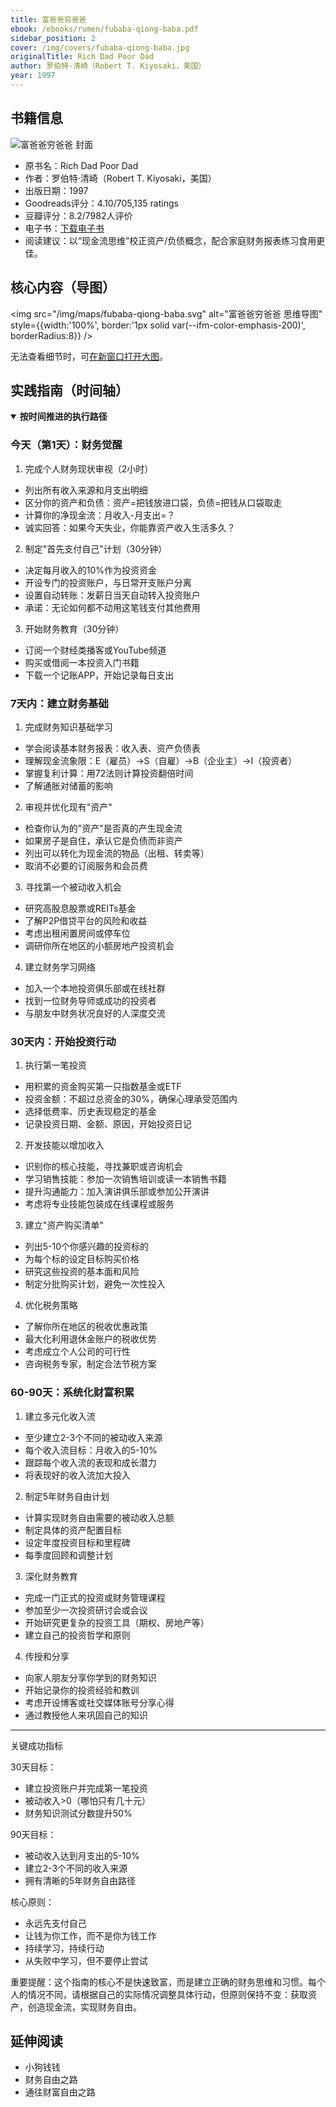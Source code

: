 ```yaml
---
title: 富爸爸穷爸爸
ebook: /ebooks/rumen/fubaba-qiong-baba.pdf
sidebar_position: 2
cover: /img/covers/fubaba-qiong-baba.jpg
originalTitle: Rich Dad Poor Dad
author: 罗伯特·清崎（Robert T. Kiyosaki，美国）
year: 1997
---
```


## 书籍信息

<div style={{ display: 'flex', gap: '16px', alignItems: 'stretch', flexWrap: 'wrap', border: '1px solid var(--ifm-color-emphasis-200)', borderRadius: 8, padding: '12px' }}>
  <div style={{ flex: '0 0 160px' }}>
    <img src="/img/covers/fubaba-qiong-baba.jpg" alt="富爸爸穷爸爸 封面" style={{ width: 160, height: 220, objectFit: 'cover', borderRadius: 4 }} />
  </div>
  <div style={{ flex: 1, display: 'flex', flexDirection: 'column', justifyContent: 'center' }}>
    <ul>
      <li>原书名：Rich Dad Poor Dad</li>
      <li>作者：罗伯特·清崎（Robert T. Kiyosaki，美国）</li>
      <li>出版日期：1997</li>
      <li>Goodreads评分：4.10/705,135 ratings</li>
      <li>豆瓣评分：8.2/7982人评价</li>
      <li>电子书：<a href="/ebooks/rumen/fubaba-qiong-baba.epub">下载电子书</a></li>
      <li>阅读建议：以“现金流思维”校正资产/负债概念，配合家庭财务报表练习食用更佳。</li>
    </ul>
  </div>
</div>

## 核心内容（导图）

<img src="/img/maps/fubaba-qiong-baba.svg" alt="富爸爸穷爸爸 思维导图" style={{width:'100%', border:'1px solid var(--ifm-color-emphasis-200)', borderRadius:8}} />
<div style={{marginTop:8}}>
  无法查看细节时，可<a href="/img/maps/fubaba-qiong-baba.svg" target="_blank" rel="noreferrer">在新窗口打开大图</a>。
</div>

## 实践指南（时间轴）

<div className="practice-timeline">
<details open>
  <summary><b>按时间推进的执行路径</b></summary>
  
  ### 今天（第1天）：财务觉醒
  
  1. 完成个人财务现状审视（2小时）
  - 列出所有收入来源和月支出明细
  - 区分你的资产和负债：资产=把钱放进口袋，负债=把钱从口袋取走
  - 计算你的净现金流：月收入-月支出=？
  - 诚实回答：如果今天失业，你能靠资产收入生活多久？
  
  2. 制定"首先支付自己"计划（30分钟）
  - 决定每月收入的10%作为投资资金
  - 开设专门的投资账户，与日常开支账户分离
  - 设置自动转账：发薪日当天自动转入投资账户
  - 承诺：无论如何都不动用这笔钱支付其他费用
  
  3. 开始财务教育（30分钟）
  - 订阅一个财经类播客或YouTube频道
  - 购买或借阅一本投资入门书籍
  - 下载一个记账APP，开始记录每日支出

  ### 7天内：建立财务基础
  
  1. 完成财务知识基础学习
  - 学会阅读基本财务报表：收入表、资产负债表
  - 理解现金流象限：E（雇员）→S（自雇）→B（企业主）→I（投资者）
  - 掌握复利计算：用72法则计算投资翻倍时间
  - 了解通胀对储蓄的影响
  
  2. 审视并优化现有"资产"
  - 检查你认为的"资产"是否真的产生现金流
  - 如果房子是自住，承认它是负债而非资产
  - 列出可以转化为现金流的物品（出租、转卖等）
  - 取消不必要的订阅服务和会员费
  
  3. 寻找第一个被动收入机会
  - 研究高股息股票或REITs基金
  - 了解P2P借贷平台的风险和收益
  - 考虑出租闲置房间或停车位
  - 调研你所在地区的小额房地产投资机会
  
  4. 建立财务学习网络
  - 加入一个本地投资俱乐部或在线社群
  - 找到一位财务导师或成功的投资者
  - 与朋友中财务状况良好的人深度交流

  ### 30天内：开始投资行动
  
  1. 执行第一笔投资
  - 用积累的资金购买第一只指数基金或ETF
  - 投资金额：不超过总资金的30%，确保心理承受范围内
  - 选择低费率、历史表现稳定的基金
  - 记录投资日期、金额、原因，开始投资日记
  
  2. 开发技能以增加收入
  - 识别你的核心技能，寻找兼职或咨询机会
  - 学习销售技能：参加一次销售培训或读一本销售书籍
  - 提升沟通能力：加入演讲俱乐部或参加公开演讲
  - 考虑将专业技能包装成在线课程或服务
  
  3. 建立"资产购买清单"
  - 列出5-10个你感兴趣的投资标的
  - 为每个标的设定目标购买价格
  - 研究这些投资的基本面和风险
  - 制定分批购买计划，避免一次性投入
  
  4. 优化税务策略
  - 了解你所在地区的税收优惠政策
  - 最大化利用退休金账户的税收优势
  - 考虑成立个人公司的可行性
  - 咨询税务专家，制定合法节税方案

  ### 60-90天：系统化财富积累
  
  1. 建立多元化收入流
  - 至少建立2-3个不同的被动收入来源
  - 每个收入流目标：月收入的5-10%
  - 跟踪每个收入流的表现和成长潜力
  - 将表现好的收入流加大投入
  
  2. 制定5年财务自由计划
  - 计算实现财务自由需要的被动收入总额
  - 制定具体的资产配置目标
  - 设定年度投资目标和里程碑
  - 每季度回顾和调整计划
  
  3. 深化财务教育
  - 完成一门正式的投资或财务管理课程
  - 参加至少一次投资研讨会或会议
  - 开始研究更复杂的投资工具（期权、房地产等）
  - 建立自己的投资哲学和原则
  
  4. 传授和分享
  - 向家人朋友分享你学到的财务知识
  - 开始记录你的投资经验和教训
  - 考虑开设博客或社交媒体账号分享心得
  - 通过教授他人来巩固自己的知识

  ---
  
  关键成功指标
  
  30天目标：
  - 建立投资账户并完成第一笔投资
  - 被动收入>0（哪怕只有几十元）
  - 财务知识测试分数提升50%
  
  90天目标：
  - 被动收入达到月支出的5-10%
  - 建立2-3个不同的收入来源
  - 拥有清晰的5年财务自由路径
  
  核心原则：
  - 永远先支付自己
  - 让钱为你工作，而不是你为钱工作
  - 持续学习，持续行动
  - 从失败中学习，但不要停止尝试
  
  重要提醒：这个指南的核心不是快速致富，而是建立正确的财务思维和习惯。每个人的情况不同，请根据自己的实际情况调整具体行动，但原则保持不变：获取资产，创造现金流，实现财务自由。

</details>
</div>

## 延伸阅读

- 小狗钱钱
- 财务自由之路
- 通往财富自由之路


